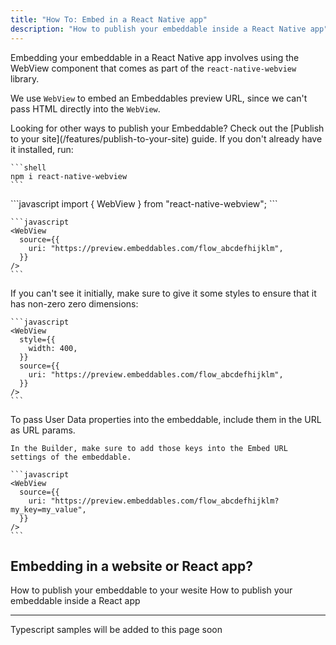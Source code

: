 ```yaml
---
title: "How To: Embed in a React Native app"
description: "How to publish your embeddable inside a React Native app"
---
```


Embedding your embeddable in a React Native app involves using the WebView
component that comes as part of the `react-native-webview` library.

We use `WebView` to embed an Embeddables preview URL, since we can't pass HTML
directly into the `WebView`.

<Tip>
  Looking for other ways to publish your Embeddable? Check out the [Publish to your site](/features/publish-to-your-site) guide.
</Tip>

<Steps>
  <Step title="Install the react-native-webview library">
    If you don't already have it installed, run:

    ```shell
    npm i react-native-webview
    ```

  </Step>
  <Step title="Import WebView into your React file">
    ```javascript
    import { WebView } from "react-native-webview";
    ```
  </Step>
  <Step title="Insert a WebView">
    
    ```javascript
    <WebView
      source={{
        uri: "https://preview.embeddables.com/flow_abcdefhijklm",
      }}
    />
    ```
  </Step>
  <Step title="Optional: Give it dimensions">
    If you can't see it initially, make sure to give it some styles
    to ensure that it has non-zero zero dimensions:
    
    ```javascript
    <WebView
      style={{
        width: 400,
      }}
      source={{
        uri: "https://preview.embeddables.com/flow_abcdefhijklm",
      }}
    />
    ```
  </Step>
  <Step title="Optional: Pass properties into User Data">
    To pass User Data properties into the embeddable, include them in the URL as URL params.

    In the Builder, make sure to add those keys into the Embed URL settings of the embeddable.

    ```javascript
    <WebView
      source={{
        uri: "https://preview.embeddables.com/flow_abcdefhijklm?my_key=my_value",
      }}
    />
    ```

  </Step>
</Steps>

## Embedding in a website or React app?

<CardGroup cols={2}>
  <Card
    title="How To: Embed in your website"
    icon="globe"
    href="publish-in-react"
  >
    How to publish your embeddable to your wesite
  </Card>
  <Card
    title="How To: Embed in a React app"
    icon="react"
    href="publish-in-react"
  >
    How to publish your embeddable inside a React app
  </Card>
</CardGroup>

---

<Note>Typescript samples will be added to this page soon</Note>
